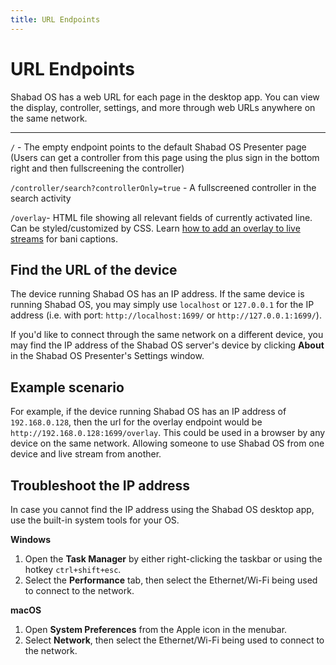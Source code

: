 ```yaml
---
title: URL Endpoints
---
```



# URL Endpoints

Shabad OS has a web URL for each page in the desktop app. You can view the display, controller, settings, and more through web URLs anywhere on the same network.

---

`/` - The empty endpoint points to the default Shabad OS Presenter page (Users can get a controller from this page using the plus sign in the bottom right and then fullscreening the controller)

`/controller/search?controllerOnly=true` - A fullscreened controller in the search activity

`/overlay`- HTML file showing all relevant fields of currently activated line. Can be styled/customized by CSS. Learn [how to add an overlay to live streams](/support/add-bani-captions-to-a-live-stream) for bani captions.

## Find the URL of the device

The device running Shabad OS has an IP address. If the same device is running Shabad OS, you may simply use `localhost` or `127.0.0.1` for the IP address (i.e. with port: `http://localhost:1699/` or `http://127.0.0.1:1699/`).

If you'd like to connect through the same network on a different device, you may find the IP address of the Shabad OS server's device by clicking **About** in the Shabad OS Presenter's Settings window.

<Media src='/media/shabados-about-url.png' alt='Settings About URL' />

## Example scenario

For example, if the device running Shabad OS has an IP address of `192.168.0.128`, then the url for the overlay endpoint would be `http://192.168.0.128:1699/overlay`. This could be used in a browser by any device on the same network. Allowing someone to use Shabad OS from one device and live stream from another.

## Troubleshoot the IP address

In case you cannot find the IP address using the Shabad OS desktop app, use the built-in system tools for your OS.

**Windows**

<Media src='/media/ip-address-windows-task-manager.png' alt='Task Manager' />

1. Open the **Task Manager** by either right-clicking the taskbar or using the hotkey `ctrl+shift+esc`.
1. Select the **Performance** tab, then select the Ethernet/Wi-Fi being used to connect to the network.

**macOS**

1. Open **System Preferences** from the Apple icon in the menubar.
1. Select **Network**, then select the Ethernet/Wi-Fi being used to connect to the network.
